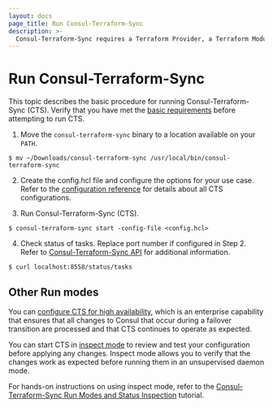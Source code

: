 ```yaml
---
layout: docs
page_title: Run Consul-Terraform-Sync
description: >-
  Consul-Terraform-Sync requires a Terraform Provider, a Terraform Module and a running Consul Cluster outside of the `consul-terraform-sync` daemon.
---
```


# Run Consul-Terraform-Sync

This topic describes the basic procedure for running Consul-Terraform-Sync (CTS). Verify that you have met the [basic requirements](/docs/nia/usage/requirements) before attempting to run CTS.

1. Move the `consul-terraform-sync` binary to a location available on your `PATH`.

  ```shell-session
  $ mv ~/Downloads/consul-terraform-sync /usr/local/bin/consul-terraform-sync
  ```

2. Create the config.hcl file and configure the options for your use case. Refer to the [configuration reference](/docs/nia/configuration) for details about all CTS configurations.

3. Run Consul-Terraform-Sync (CTS).

  ```shell-session
  $ consul-terraform-sync start -config-file <config.hcl>
  ```

4. Check status of tasks. Replace port number if configured in Step 2. Refer to [Consul-Terraform-Sync API](/docs/nia/api) for additional information.

  ```shell-session
  $ curl localhost:8558/status/tasks
  ```

## Other Run modes

You can [configure CTS for high availability](/docs/nia/usage/run-ha), which is an enterprise capability that ensures that all changes to Consul that occur during a failover transition are processed and that CTS continues to operate as expected.

You can start CTS in [inspect mode](/docs/nia/cli/start#modes) to review and test your configuration before applying any changes. Inspect mode allows you to verify that the changes work as expected before running them in an unsupervised daemon mode.

For hands-on instructions on using inspect mode, refer to the [Consul-Terraform-Sync Run Modes and Status Inspection](https://learn.hashicorp.com/tutorials/consul/consul-terraform-sync-run-and-inspect?utm_source=WEBSITE&utm_medium=WEB_IO&utm_offer=ARTICLE_PAGE&utm_content=DOCS) tutorial.
 


